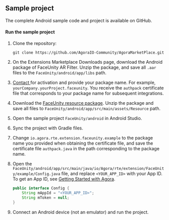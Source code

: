 <PlatformWrapper platform="android">

## Sample project

The complete <Link to="{{Global.AGORA_MARKETPLACE_BASE_URL}}/FaceUnity/android/app/src/main/java/io/agora/rte/extension/faceunity/example/MainActivity.java">Android <Vg k="RTEE_FU"/> sample code and project</Link> is available on GitHub.

#### Run the sample project

1. Clone the repository:
    ```shell
    git clone https://github.com/AgoraIO-Community/AgoraMarketPlace.git
    ```
1. On the <Link to="{{Global.AGORA_CONSOLE_URL}}/marketplace/list/all">Extensions Marketplace Downloads</Link> page, download the Android package of FaceUnity AR Filter. Unzip the package, and save all `.aar` files to the `FaceUnity/android/app/libs` path.
1. [Contact <Vg k="COMPANY" />](mailto:support@agora.io) for activation and provide your package name. For example,
  `yourCompany.yourProject.faceunity`. You receive the `authpack` certificate file that corresponds to your package name for subsequent integrations.
1. Download the [FaceUnity resource package](https://download.agora.io/marketplace/release/FaceUnity_v8.4.1_Resources.zip). Unzip the package and save all files to `FaceUnity/android/app/src/main/assets/Resource` path.
1. Open the sample project `FaceUnity/android` in Android Studio.
1. Sync the project with Gradle files.
1. Change `io.agora.rte.extension.faceunity.example` to the package name you provided when obtaining the certificate file, and save the certificate file `authpack.java` in the path corresponding to the package name.
1. Open the `FaceUnity/android/app/src/main/java/io/Agora/rte/extension/FaceUnity/example/Config.java` file, and replace `<YOUR_APP_ID>` with your App ID. To get an App ID, see [Getting Started with Agora](../../reference/manage-agora-account#get-the-app-id).

   ``` java
   public interface Config {
       String mAppId = "<YOUR_APP_ID>";
       String mToken = null;
   }
   ```
1. Connect an Android device (not an emulator) and run the project.

</PlatformWrapper>
